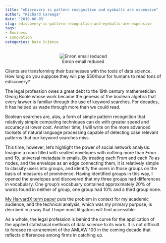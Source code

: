 ```yaml
---
title: "eDiscovery is pattern recognition and eyeballs are expensive"
author: "Richard Careaga"
date: '2019-06-03'
slug: ediscovery-is-pattern-recognition-and-eyeballs-are-expensive
tags:
- Business
- Innovation
categories: Data Science
---
```

<center>
![Enron email reduced](https://tuva.s3-us-west-2.amazonaws.com/EnronPruning.png)
</center>

Clients are transforming their businesses with the tools of data science. How long do you suppose they will pay $50/hour for humans to read tons of ediscovery?

The legal profession owes a great debt to the 19th century mathemetician Georg Boole whose work became the genesis of the boolean algebra that every lawyer is familiar through the use of keyword searches. For decades, it has helped us wade through more than we could read.

Boolean searches are, alas, a form of simple pattern recognition that relatively simple computing techniques can do with greater speed and accuracy at lower cost. Another time, I will write on the more advanced toolsets of natural language processing capable of detecting case relevant patterns that our keyword searches miss.

This time, however, let's highlight the power of social network analysis. Imagine a room filled with sealled envelopes with nothing more than *From* and *To*, universal metadata in emails. By treating each *From* and each *To* as nodes, and the envelope as an edge connecting them, it is relatively simple to classify users into groups, and identify the users in those groups on the basis of measures of prominence. Having identified groups in this way, I opened the envelopes and discovered that my three groups had differences in vocabulary. One group's vocabuary contained approximately 20% of words found in neither of group, one group had 10% and a third group none.

[My HarvardX term paper](https://tuva.s3-us-west-2.amazonaws.com/EnronSNA.pdf) puts the problem in context for my academic audience, and the technical analysis, which was my primary purpose, is decribed in a way that I hope most litigators will find accessible.

As a whole, the legal profession is behind the curve for the application of the applied statistsical methods of data science to its work. It is not difficult to foresee re-arranement of the AMLAW 100 in the coming decade that reflects differences among firms in catching up.
